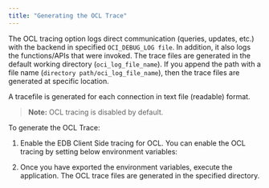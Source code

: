 ```yaml
---
title: "Generating the OCL Trace"
---
```


<div id="generating_the_ocl_trace" class="registered_link"></div>


The OCL tracing option logs direct communication (queries, updates, etc.) with the backend in specified `OCI_DEBUG_LOG file`. In addition, it also logs the functions/APIs that were invoked. The trace files are generated in the default working directory (`oci_log_file_name`). If you append the path with a file name (`directory path/oci_log_file_name`), then the trace files are generated at specific location.

A tracefile is generated for each connection in text file (readable) format.

> **Note:** OCL tracing is disabled by default.


To generate the OCL Trace:

1.  Enable the EDB Client Side tracing for OCL. You can enable the OCL tracing by setting below environment variables:

<!-- end list -->

2.  Once you have exported the environment variables, execute the application. The OCL trace files are generated in the specified directory.
